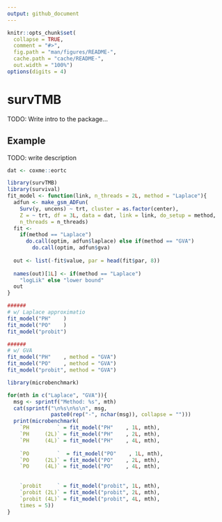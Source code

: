 ```yaml
---
output: github_document
---
```


```r
knitr::opts_chunk$set(
  collapse = TRUE,
  comment = "#>",
  fig.path = "man/figures/README-",
  cache.path = "cache/README-",
  out.width = "100%")
options(digits = 4)
```
# survTMB

TODO: Write intro to the package...

## Example

TODO: write description

```r
dat <- coxme::eortc

library(survTMB)
library(survival)
fit_model <- function(link, n_threads = 2L, method = "Laplace"){
  adfun <- make_gsm_ADFun(
    Surv(y, uncens) ~ trt, cluster = as.factor(center), 
    Z = ~ trt, df = 3L, data = dat, link = link, do_setup = method, 
    n_threads = n_threads)
  fit <- 
    if(method == "Laplace")
      do.call(optim, adfun$laplace) else if(method == "GVA")
        do.call(optim, adfun$gva)
  
  out <- list(-fit$value, par = head(fit$par, 8))
  
  names(out)[1L] <- if(method == "Laplace")
    "logLik" else "lower bound"
  out
}

######
# w/ Laplace approximatio
fit_model("PH"    )
fit_model("PO"    )
fit_model("probit")

######
# w/ GVA
fit_model("PH"    , method = "GVA")
fit_model("PO"    , method = "GVA")
fit_model("probit", method = "GVA")
```

```r
library(microbenchmark)

for(mth in c("Laplace", "GVA")){
  msg <- sprintf("Method: %s", mth)
  cat(sprintf("\n%s\n%s\n", msg, 
              paste0(rep("-", nchar(msg)), collapse = "")))
  print(microbenchmark(
    `PH         ` = fit_model("PH"    , 1L, mth),
    `PH     (2L)` = fit_model("PH"    , 2L, mth),
    `PH     (4L)` = fit_model("PH"    , 4L, mth),
    
    `PO         `  = fit_model("PO"    , 1L, mth),
    `PO     (2L)` = fit_model("PO"    , 2L, mth),
    `PO     (4L)` = fit_model("PO"    , 4L, mth), 
    
    
    `probit     ` = fit_model("probit", 1L, mth),
    `probit (2L)` = fit_model("probit", 2L, mth),
    `probit (4L)` = fit_model("probit", 4L, mth),
    times = 5))
}
```
